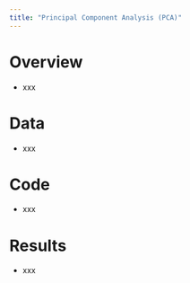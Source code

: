 ```yaml
---
title: "Principal Component Analysis (PCA)"
---
```


# Overview

- xxx

# Data

- xxx

# Code

- xxx

# Results

- xxx